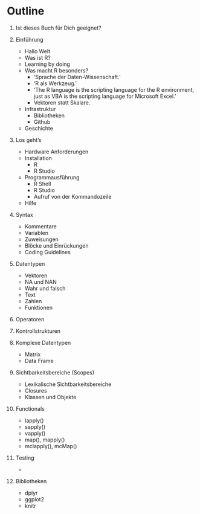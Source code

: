 # Outline

1. Ist dieses Buch für Dich geeignet?

1. Einführung
    + Hallo Welt
    + Was ist R?
    + Learning by doing
    + Was macht R besonders?
        + 'Sprache der Daten-Wissenschaft.'
        + 'R als Werkzeug.'
        + 'The R language is the scripting language for the R environment,
           just as VBA is the scripting language for Microsoft Excel.'
        + Vektoren statt Skalare.
    + Infrastruktur
        + Bibliotheken
        + Github
    + Geschichte
1. Los geht's
    + Hardware Anforderungen
    + Installation
        + R
        + R Studio
    + Programmausführung
        + R Shell
        + R Studio
        + Aufruf von der Kommandozeile
    + Hilfe
1. Syntax
    + Kommentare
    + Variablen
    + Zuweisungen
    + Blöcke und Einrückungen
    + Coding Guidelines
1. Datentypen
    + Vektoren
    + NA und NAN
    + Wahr und falsch
    + Text
    + Zahlen
    + Funktionen
1. Operatoren
1. Kontrollstrukturen
1. Komplexe Datentypen
    + Matrix
    + Data Frame
1. Sichtbarkeitsbereiche (Scopes)
    + Lexikalische Sichtbarkeitsbereiche
    + Closures
    + Klassen und Objekte
1. Functionals
    + lapply()
    + sapply()
    + vapply()
    + map(), mapply()
    + mclapply(), mcMap()
1. Testing
    +
1. Bibliotheken
    + dplyr
    + ggplot2
    + knitr

